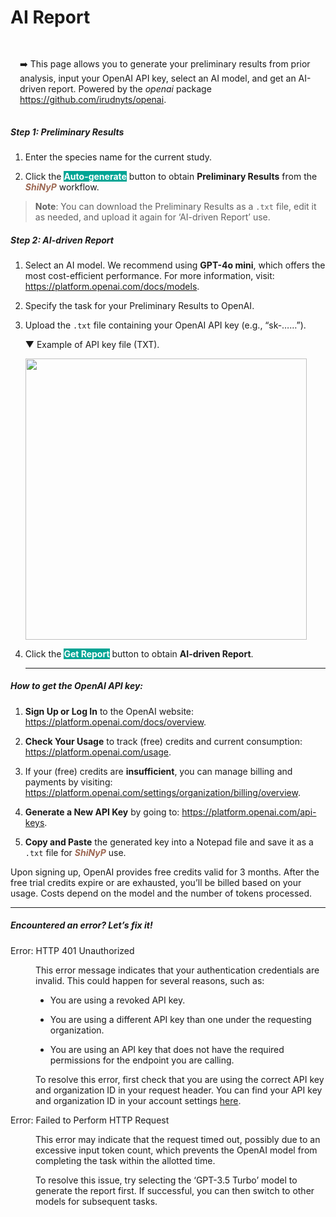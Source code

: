 # AI Report {#sec-ai-report}

::: {.highlighted-text style="padding-top: 15px; padding-bottom: 1px; padding-left: 15px"}
➡️ This page allows you to generate your preliminary results from prior analysis, input your OpenAI API key, select an AI model, and get an AI-driven report. Powered by the *openai* package <a href="https://github.com/irudnyts/openai" target="_blank">https://github.com/irudnyts/openai</a>.
:::

##### Step 1: Preliminary Results {.unnumbered}

1.  Enter the species name for the current study.

2.  Click the [**Auto-generate**]{style="color: #fff;background-color: #00a595;"} button to obtain **Preliminary Results** from the [***ShiNyP***]{style="color: #9D6853;"} workflow.

> **Note**: You can download the Preliminary Results as a `.txt` file, edit it as needed, and upload it again for 'AI-driven Report' use.

##### Step 2: AI-driven Report {.unnumbered}

1.  Select an AI model. We recommend using **GPT-4o mini**, which offers the most cost-efficient performance. For more information, visit: <a href="https://platform.openai.com/docs/models" target="_blank">https://platform.openai.com/docs/models</a>.

2.  Specify the task for your Preliminary Results to OpenAI.

3.  Upload the `.txt` file containing your OpenAI API key (e.g., "sk-......").

    ▼ Example of API key file (TXT).

    ![](images/clipboard-3104956900.png){width="450"}

4.  Click the [**Get Report**]{style="color: #fff;background-color: #00a595;"} button to obtain **AI-driven Report**.

    ------------------------------------------------------------------------

##### **How to get the OpenAI API key**: {.unnumbered}

1.  **Sign Up or Log In** to the OpenAI website: <a href="https://platform.openai.com/docs/overview" target="_blank"><https://platform.openai.com/docs/overview></a>.

2.  **Check Your Usage** to track (free) credits and current consumption: <a href="https://platform.openai.com/usage" target="_blank"><https://platform.openai.com/usage></a>.

3.  If your (free) credits are **insufficient**, you can manage billing and payments by visiting: <a href="https://platform.openai.com/settings/organization/billing/overview" target="_blank"><https://platform.openai.com/settings/organization/billing/overview></a>.

4.  **Generate a New API Key** by going to: <a href="https://platform.openai.com/api-keys" target="_blank"><https://platform.openai.com/api-keys></a>.

5.  **Copy and Paste** the generated key into a Notepad file and save it as a `.txt` file for [***ShiNyP***]{style="color: #9D6853;"} use.

Upon signing up, OpenAI provides free credits valid for 3 months. After the free trial credits expire or are exhausted, you'll be billed based on your usage. Costs depend on the model and the number of tokens processed.

------------------------------------------------------------------------

##### Encountered an error? Let’s fix it! {.unnumbered}

Error: HTTP 401 Unauthorized

:   This error message indicates that your authentication credentials are invalid. This could happen for several reasons, such as:

    -   You are using a revoked API key.

    -   You are using a different API key than one under the requesting organization.

    -   You are using an API key that does not have the required permissions for the endpoint you are calling.

    To resolve this error, first check that you are using the correct API key and organization ID in your request header. You can find your API key and organization ID in your account settings [here](https://platform.openai.com/account/api-keys).

Error: Failed to Perform HTTP Request

:   This error may indicate that the request timed out, possibly due to an excessive input token count, which prevents the OpenAI model from completing the task within the allotted time.

    To resolve this issue, try selecting the 'GPT-3.5 Turbo' model to generate the report first. If successful, you can then switch to other models for subsequent tasks.
